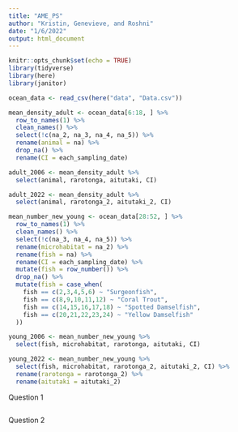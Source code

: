 ```yaml
---
title: "AME_PS"
author: "Kristin, Genevieve, and Roshni"
date: "1/6/2022"
output: html_document
---
```


```r
knitr::opts_chunk$set(echo = TRUE)
library(tidyverse)
library(here)
library(janitor)
```

```r
ocean_data <- read_csv(here("data", "Data.csv"))
```

```r
mean_density_adult <- ocean_data[6:18, ] %>% 
  row_to_names(1) %>% 
  clean_names() %>% 
  select(!c(na_2, na_3, na_4, na_5)) %>% 
  rename(animal = na) %>% 
  drop_na() %>% 
  rename(CI = each_sampling_date)

adult_2006 <- mean_density_adult %>% 
  select(animal, rarotonga, aitutaki, CI)

adult_2022 <- mean_density_adult %>% 
  select(animal, rarotonga_2, aitutaki_2, CI)
```

```r
mean_number_new_young <- ocean_data[28:52, ] %>% 
  row_to_names(1) %>% 
  clean_names() %>% 
  select(!c(na_3, na_4, na_5)) %>% 
  rename(microhabitat = na_2) %>% 
  rename(fish = na) %>% 
  rename(CI = each_sampling_date) %>% 
  mutate(fish = row_number()) %>% 
  drop_na() %>% 
  mutate(fish = case_when(
    fish == c(2,3,4,5,6) ~ "Surgeonfish",
    fish == c(8,9,10,11,12) ~ "Coral Trout",
    fish == c(14,15,16,17,18) ~ "Spotted Damselfish",
    fish == c(20,21,22,23,24) ~ "Yellow Damselfish"
  ))

young_2006 <- mean_number_new_young %>% 
  select(fish, microhabitat, rarotonga, aitutaki, CI)

young_2022 <- mean_number_new_young %>% 
  select(fish, microhabitat, rarotonga_2, aitutaki_2, CI) %>% 
  rename(rarotonga = rarotonga_2) %>% 
  rename(aitutaki = aitutaki_2)
```

Question 1
```r

```

Question 2
```r

```

